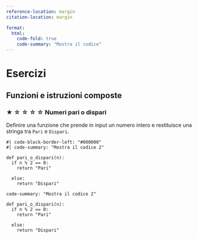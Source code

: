 ```yaml
---
reference-location: margin
citation-location: margin

format:
  html:
    code-fold: true
    code-summary: "Mostra il codice"
---
```


# Esercizi

## Funzioni e istruzioni composte

### ★ ☆ ☆ ☆ ☆ Numeri pari o dispari 

Definire una funzione che prende in input un numero intero e restituisce una stringa tra `Pari` e `Dispari`.

```.python
#| code-block-border-left: "#000000"
#| code-summary: "Mostra il codice 2"

def pari_o_dispari(n):
  if n % 2 == 0:
    return "Pari"

  else:
    return "Dispari"
```

```.python
code-summary: "Mostra il codice 2"

def pari_o_dispari(n):
  if n % 2 == 0:
    return "Pari"

  else:
    return "Dispari"
```

